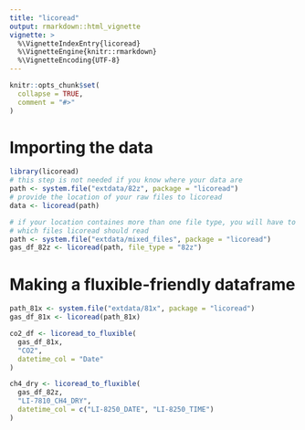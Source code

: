 ```yaml
---
title: "licoread"
output: rmarkdown::html_vignette
vignette: >
  %\VignetteIndexEntry{licoread}
  %\VignetteEngine{knitr::rmarkdown}
  %\VignetteEncoding{UTF-8}
---
```


```r
knitr::opts_chunk$set(
  collapse = TRUE,
  comment = "#>"
)
```

# Importing the data
```r
library(licoread)
# this step is not needed if you know where your data are
path <- system.file("extdata/82z", package = "licoread")
# provide the location of your raw files to licoread
data <- licoread(path)

# if your location containes more than one file type, you will have to specify
# which files licoread should read
path <- system.file("extdata/mixed_files", package = "licoread")
gas_df_82z <- licoread(path, file_type = "82z")
```

# Making a fluxible-friendly dataframe
```r
path_81x <- system.file("extdata/81x", package = "licoread")
gas_df_81x <- licoread(path_81x)

co2_df <- licoread_to_fluxible(
  gas_df_81x,
  "CO2",
  datetime_col = "Date"
)

ch4_dry <- licoread_to_fluxible(
  gas_df_82z,
  "LI-7810_CH4_DRY",
  datetime_col = c("LI-8250_DATE", "LI-8250_TIME")
)
```
